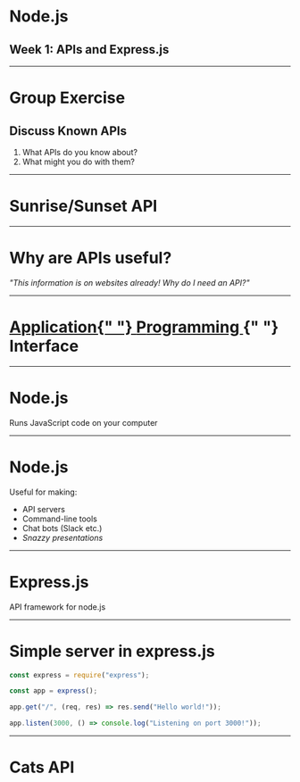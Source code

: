 

<Head>
  <title>Node.js</title>
</Head>

# Node.js

## Week 1: APIs and Express.js

---

# Group Exercise

## Discuss Known APIs

<ol>
  <Appear>
    <li>What APIs do you know about?</li>
    <li>What might you do with them?</li>
  </Appear>
</ol>

---


<div
  style={{
    height: "100vh",
    width: "100vw",
    maxHeight: "100vh",
    overflowY: "auto",
    overflowX: "hidden",
    padding: "1vw",
  }}
>
  <h1>Sunrise/Sunset API</h1>
  <Fetch initialUrl="https://api.sunrise-sunset.org/json?lat=51.5311&lng=0.0481" />
</div>

---

# Why are APIs useful?

_"This information is on websites already! Why do I need an API?"_

---

<h1>
  <u>
    <span style={{ color: "red" }}>A</span>pplication{" "}
    <span style={{ color: "red" }}>P</span>rogramming
  </u>{" "}
  <span style={{ color: "red" }}>I</span>nterface
</h1>

---

# Node.js

Runs JavaScript code on your computer

---

# Node.js

Useful for making:

<ul>
  <Appear>
    <li>API servers</li>
    <li>Command-line tools</li>
    <li>Chat bots (Slack etc.)</li>
    <li>
      <em>Snazzy presentations</em>
    </li>
  </Appear>
</ul>

---

# Express.js

API framework for node.js

---

# Simple server in express.js

```js
const express = require("express");

const app = express();

app.get("/", (req, res) => res.send("Hello world!"));

app.listen(3000, () => console.log("Listening on port 3000!"));
```

---

<div
  style={{
    height: "100vh",
    width: "100vw",
    maxHeight: "100vh",
    overflowY: "auto",
    overflowX: "hidden",
    padding: "1vw",
  }}
>
  <h1>Cats API</h1>
  <Fetch initialUrl="https://cyfcats.glitch.me/cats" />
</div>
